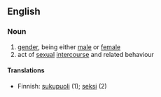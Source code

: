 ==English==

===Noun===
#[[gender]], being either [[male]] or [[female]]
#act of [[sexual]] [[intercourse]] and related behaviour

====Translations====
*Finnish: [[sukupuoli]] (1); [[seksi]] (2)